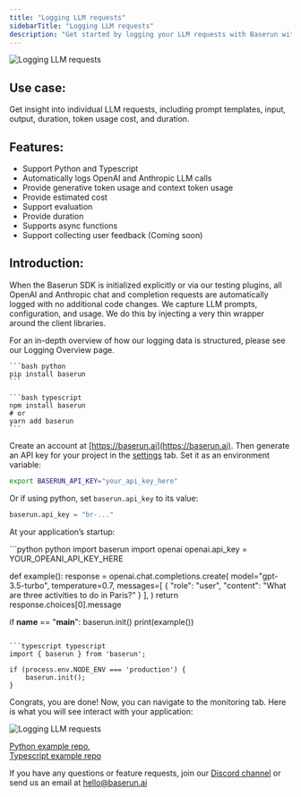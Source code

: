 ```yaml
---
title: "Logging LLM requests"
sidebarTitle: "Logging LLM requests"
description: "Get started by logging your LLM requests with Baserun within 3 mins."
---
```


![Logging LLM requests](/images/LLM-request-list-1.png)

## Use case:

Get insight into individual LLM requests, including prompt templates, input, output, duration, token usage cost, and duration.

## Features:

- Support Python and Typescript
- Automatically logs OpenAI and Anthropic LLM calls
- Provide generative token usage and context token usage
- Provide estimated cost
- Support evaluation
- Provide duration
- Supports async functions
- Support collecting user feedback (Coming soon)

## Introduction:

When the Baserun SDK is initialized explicitly or via our testing plugins, all OpenAI and Anthropic chat and completion requests are automatically logged with no additional code changes. We capture LLM prompts, configuration, and usage. We do this by injecting a very thin wrapper around the client libraries.

For an in-depth overview of how our logging data is structured, please see our Logging Overview page.

<Steps>
<Step title="Install Baserun SDK">

<CodeGroup>

    ```bash python
    pip install baserun
    ```

    ```bash typescript
    npm install baserun
    # or
    yarn add baserun
    ```

</CodeGroup>
</Step>
<Step title="Generate an API key">

Create an account at [https://baserun.ai](https://baserun.ai). Then generate an API key for your project in the [settings](https://baserun.ai/settings) tab. Set it as an environment variable:

```bash
export BASERUN_API_KEY="your_api_key_here"
```

Or if using python, set `baserun.api_key` to its value:

```python
baserun.api_key = "br-..."
```

</Step>
<Step title="Initialize Baserun">

At your application’s startup:

<CodeGroup>
```python python
import baserun
import openai
openai.api_key = YOUR_OPEANI_API_KEY_HERE

def example():
    response = openai.chat.completions.create(
        model="gpt-3.5-turbo",
        temperature=0.7,
        messages=[
            {
                "role": "user",
                "content": "What are three activities to do in Paris?"
            }
        ],
    )
    return response.choices[0].message


if __name__ == "__main__":
    baserun.init()
    print(example())

````

```typescript typescript
import { baserun } from 'baserun';

if (process.env.NODE_ENV === 'production') {
    baserun.init();
}
````

</CodeGroup>
</Step>
</Steps>

Congrats, you are done! Now, you can navigate to the monitoring tab. Here is what you will see interact with your application:

![Logging LLM requests](/images/LLM-request-list-1.png)

[Python example repo](https://github.com/baserun-ai/testing-agent/), <br />
[Typescript example repo](https://github.com/baserun-ai/testing-agent-js)

If you have any questions or feature requests, join our [Discord channel](https://discord.com/invite/xEPFsvSmkb) or send us an email at [hello@baserun.ai](mailto:hello@baserun.ai)
